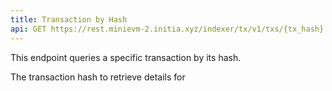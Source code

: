 ```yaml
---
title: Transaction by Hash
api: GET https://rest.minievm-2.initia.xyz/indexer/tx/v1/txs/{tx_hash}
---
```


This endpoint queries a specific transaction by its hash.

<ParamField path="tx_hash" type="string" required="true">
  The transaction hash to retrieve details for
</ParamField>